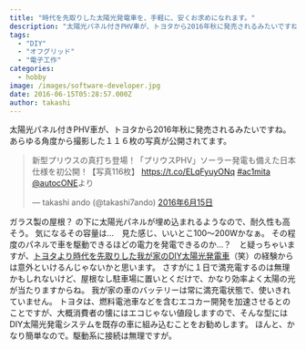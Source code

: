 ```yaml
---
title: "時代を先取りした太陽光発電車を、手軽に、安くお求めになれます。"
description: "太陽光パネル付きPHV車が、トヨタから2016年秋に発売されるみたいですね。あらゆる角度から撮影した１１６枚の写真が公開されてます。新型プリウスの真打ち登場！「..."
tags:
  - "DIY"
  - "オフグリッド"
  - "電子工作"
categories:
  - hobby
image: /images/software-developer.jpg
date: 2016-06-15T05:28:57.000Z
author: takashi
---
```



太陽光パネル付きPHV車が、トヨタから2016年秋に発売されるみたいですね。
あらゆる角度から撮影した１１６枚の写真が公開されてます。
<blockquote class="twitter-tweet" data-lang="ja"><p lang="ja" dir="ltr">新型プリウスの真打ち登場！「プリウスPHV」ソーラー発電も備えた日本仕様を初公開！【写真116枚】 <a href="https://t.co/ELqFyuyONq">https://t.co/ELqFyuyONq</a> <a href="https://twitter.com/hashtag/ac1mita?src=hash">#ac1mita</a> <a href="https://twitter.com/autocONE">@autocONE</a>より</p>&mdash; takashi ando (@takashi7ando) <a href="https://twitter.com/takashi7ando/status/743015998794539008">2016年6月15日</a></blockquote>

ガラス製の屋根？ の下に太陽光パネルが埋め込まれるようなので、耐久性も高そう。
気になるその容量は…　見た感じ、いいとこ100〜200Wかなぁ。
その程度のパネルで車を駆動できるほどの電力を発電できるのか…？　と疑っちゃいますが、<a href="http://blog.rinka-blossom.com/che-nodatusiyubodoha-tai-yang-guang-fa-dian-nizui-shi/">トヨタより時代を先取りした我が家のDIY太陽光発電車</a>（笑）の経験からは意外といけるんじゃないかと思います。
さすがに１日で満充電するのは無理かもしれないけど、屋根なし駐車場に置いとくだけで、かなり効率よく太陽の光が当たりますからね。
我が家の車のバッテリーは常に満充電状態で、使いきれていません。
トヨタは、燃料電池車などを含むエコカー開発を加速させるとのことですが、大概消費者の懐にはエコじゃない値段しますので、そんな型にはDIY太陽光発電システムを既存の車に組み込むことをお勧めします。
ほんと、かなり簡単なので。駆動系に接続は無理ですが。